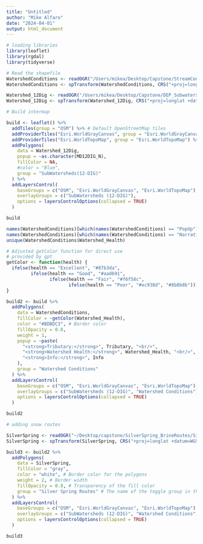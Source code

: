 ```yaml
---
title: "Untitled"
author: "Mike Alfaro"
date: "2024-04-01"
output: html_document
---
```


```r
# loading libraries
library(leaflet)
library(rgdal)
library(tidyverse)
```

```r
# Read the shapefile
WatershedConditions <- readOGR("/Users/mikea/Desktop/Capstone/StreamCond_2016_2021/StreamCond_2016_2021.shp")
WatershedConditions <- spTransform(WatershedConditions, CRS("+proj=longlat +datum=WGS84"))

Watershed_12Dig <- readOGR("/Users/mikea/Desktop/Capstone/DEP_Subwatersheds_12DIG/DEP_Subwatersheds_12DIG.shp")
Watershed_12Dig <- spTransform(Watershed_12Dig, CRS("+proj=longlat +datum=WGS84"))

```

```r
# Build intermap

build <- leaflet() %>% 
  addTiles(group = "OSM") %>% # Default OpenStreetMap tiles
  addProviderTiles("Esri.WorldGrayCanvas", group = "Esri.WorldGrayCanvas") %>% 
  addProviderTiles("Esri.WorldTopoMap", group = "Esri.WorldTopoMap") %>% 
  addPolygons(
    data = Watershed_12Dig,
    popup = ~as.character(MD12DIG_N),
    fillColor = NA,
    #color = "Blue",
    group = "SubWatersheds(12-DIG)"
  ) %>%
  addLayersControl(
    baseGroups = c("OSM", "Esri.WorldGrayCanvas", "Esri.WorldTopoMap"),
    overlayGroups = c("SubWatersheds (12-DIG)"),
    options = layersControlOptions(collapsed = TRUE)
  )

build

```

```r
names(WatershedConditions)[which(names(WatershedConditions) == "PopUp")] <- "Info"
names(WatershedConditions)[which(names(WatershedConditions) == "Narrative")] <- "Watershed_Health"
unique(WatershedConditions$Watershed_Health)
```


```r
# Adjusted getColor function for direct use
# provided by gpt
getColor <- function(health) {
  ifelse(health == "Excellent", "#87b3da",
         ifelse(health == "Good", "#aad691",
                ifelse(health == "Fair", "#f6f58c",
                       ifelse(health == "Poor", "#ec938d", "#8b8b8b"))))
}

```




```r
build2 <- build %>%
  addPolygons(
    data = WatershedConditions,
    fillColor = ~getColor(Watershed_Health), 
    color = "#BDBDC3", # Border color
    fillOpacity = 0.8,
    weight = 1,
    popup = ~paste(
      "<strong>Tributary:</strong>", Tributary, "<br/>",
      "<strong>Watershed Health:</strong>", Watershed_Health, "<br/>",
      "<strong>Info:</strong>", Info
    ),
    group = "Watershed Conditions"
  ) %>%
  addLayersControl(
    baseGroups = c("OSM", "Esri.WorldGrayCanvas", "Esri.WorldTopoMap"),
    overlayGroups = c("SubWatersheds (12-DIG)", "Watershed Conditions"),
    options = layersControlOptions(collapsed = TRUE)
  )

build2

```


```r
# adding snow routes 

SilverSpring <- readOGR("~/Desktop/capstone/SilverSpring_BrineRoutes/SilverSpring_BrineRoutes.shp")
SilverSpring <- spTransform(SilverSpring, CRS("+proj=longlat +datum=WGS84"))

```

```r

build3 <- build2 %>%  
  addPolygons(
    data = SilverSpring,
    fillColor = "gray", 
    color = "white", # Border color for the polygons
    weight = 2, # Border width
    fillOpacity = 0.8, # Transparency of the fill color
    group = "Silver Spring Routes" # The name of the toggle group in the layer control
  ) %>%
  addLayersControl(
    baseGroups = c("OSM", "Esri.WorldGrayCanvas", "Esri.WorldTopoMap"), # Keep previous base groups
    overlayGroups = c("SubWatersheds (12-DIG)", "Watershed Conditions", "Silver Spring Routes"), 
    options = layersControlOptions(collapsed = TRUE)
  )

build3

```




